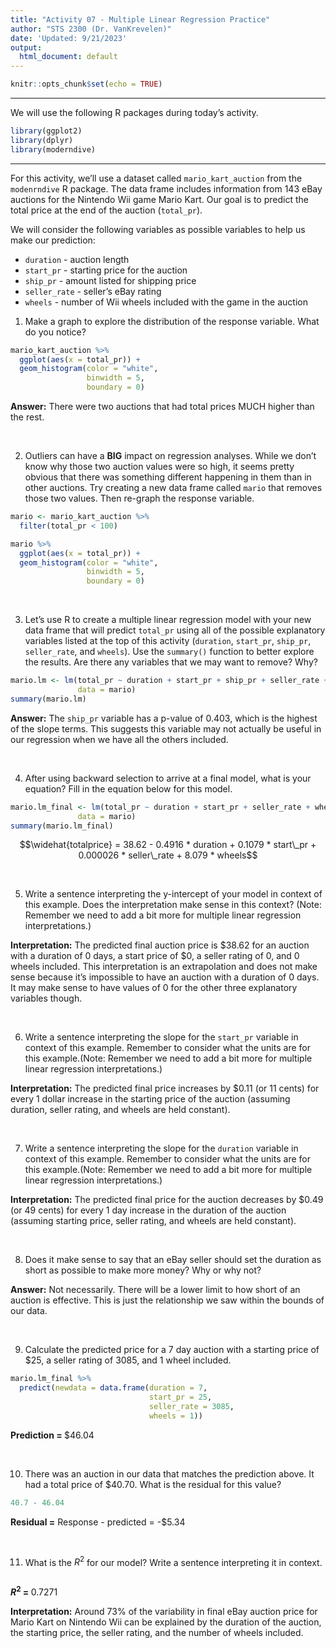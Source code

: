 ```yaml
---
title: "Activity 07 - Multiple Linear Regression Practice"
author: "STS 2300 (Dr. VanKrevelen)"
date: 'Updated: 9/21/2023'
output:
  html_document: default
---
```


```r
knitr::opts_chunk$set(echo = TRUE)
```

---

We will use the following R packages during today's activity.

```r
library(ggplot2)
library(dplyr)
library(moderndive)
```

---

For this activity, we'll use a dataset called `mario_kart_auction` from the `modenrndive` R package. The data frame includes information from 143 eBay auctions for the Nintendo Wii game Mario Kart. Our goal is to predict the total price at the end of the auction (`total_pr`).

We will consider the following variables as possible variables to help us make our prediction:

  - `duration` - auction length
  - `start_pr` - starting price for the auction
  - `ship_pr` - amount listed for shipping price
  - `seller_rate` - seller's eBay rating
  - `wheels` - number of Wii wheels included with the game in the auction


1. Make a graph to explore the distribution of the response variable. What do you notice?

```r
mario_kart_auction %>%
  ggplot(aes(x = total_pr)) +
  geom_histogram(color = "white", 
                 binwidth = 5, 
                 boundary = 0)
```

**Answer:** There were two auctions that had total prices MUCH higher than the rest.

<br>


2. Outliers can have a **BIG** impact on regression analyses. While we don't know why those two auction values were so high, it seems pretty obvious that there was something different happening in them than in other auctions. Try creating a new data frame called `mario` that removes those two values. Then re-graph the response variable.

```r
mario <- mario_kart_auction %>%
  filter(total_pr < 100)

mario %>%
  ggplot(aes(x = total_pr)) +
  geom_histogram(color = "white", 
                 binwidth = 5, 
                 boundary = 0)
```

<br>


3. Let's use R to create a multiple linear regression model with your new data frame that will predict `total_pr` using all of the possible explanatory variables listed at the top of this activity (`duration`, `start_pr`, `ship_pr`, `seller_rate`, and `wheels`). Use the `summary()` function to better explore the results. Are there any variables that we may want to remove? Why?

```r
mario.lm <- lm(total_pr ~ duration + start_pr + ship_pr + seller_rate + wheels, 
               data = mario)
summary(mario.lm)
```

**Answer:** The `ship_pr` variable has a p-value of 0.403, which is the highest of the slope terms. This suggests this variable may not actually be useful in our regression when we have all the others included.

<br>


4. After using backward selection to arrive at a final model, what is your equation? Fill in the equation below for this model.

```r
mario.lm_final <- lm(total_pr ~ duration + start_pr + seller_rate + wheels, 
               data = mario)
summary(mario.lm_final)
```

$$\widehat{totalprice} = 38.62 - 0.4916 * duration + 0.1079 * start\_pr + 0.000026 * seller\_rate + 8.079 * wheels$$

<br>


5. Write a sentence interpreting the y-intercept of your model in context of this example. Does the interpretation make sense in this context? (Note: Remember we need to add a bit more for multiple linear regression interpretations.)

**Interpretation:** The predicted final auction price is \$38.62 for an auction with a duration of 0 days, a start price of \$0, a seller rating of 0, and 0 wheels included. This interpretation is an extrapolation and does not make sense because it's impossible to have an auction with a duration of 0 days. It may make sense to have values of 0 for the other three explanatory variables though.

<br>


6. Write a sentence interpreting the slope for the `start_pr` variable in context of this example. Remember to consider what the units are for this example.(Note: Remember we need to add a bit more for multiple linear regression interpretations.)

**Interpretation:** The predicted final price increases by \$0.11 (or 11 cents) for every 1 dollar increase in the starting price of the auction (assuming duration, seller rating, and wheels are held constant).

<br>


7. Write a sentence interpreting the slope for the `duration` variable in context of this example. Remember to consider what the units are for this example.(Note: Remember we need to add a bit more for multiple linear regression interpretations.)

**Interpretation:** The predicted final price for the auction decreases by \$0.49 (or 49 cents) for every 1 day increase in the duration of the auction (assuming starting price, seller rating, and wheels are held constant).

<br>


8. Does it make sense to say that an eBay seller should set the duration as short as possible to make more money? Why or why not?

**Answer:** Not necessarily. There will be a lower limit to how short of an auction is effective. This is just the relationship we saw within the bounds of our data.

<br>


9. Calculate the predicted price for a 7 day auction with a starting price of \$25, a seller rating of 3085, and 1 wheel included.

```r
mario.lm_final %>%
  predict(newdata = data.frame(duration = 7, 
                               start_pr = 25,
                               seller_rate = 3085,
                               wheels = 1))
```

**Prediction = ** \$46.04

<br>


10. There was an auction in our data that matches the prediction above. It had a total price of \$40.70. What is the residual for this value?

```r
40.7 - 46.04
```

**Residual =** Response - predicted = -\$5.34

<br>


11. What is the $R^2$ for our model? Write a sentence interpreting it in context.

```r

```

**$R^2$ = ** 0.7271

**Interpretation:** Around 73% of the variability in final eBay auction price for Mario Kart on Nintendo Wii can be explained by the duration of the auction, the starting price, the seller rating, and the number of wheels included.

<br>

